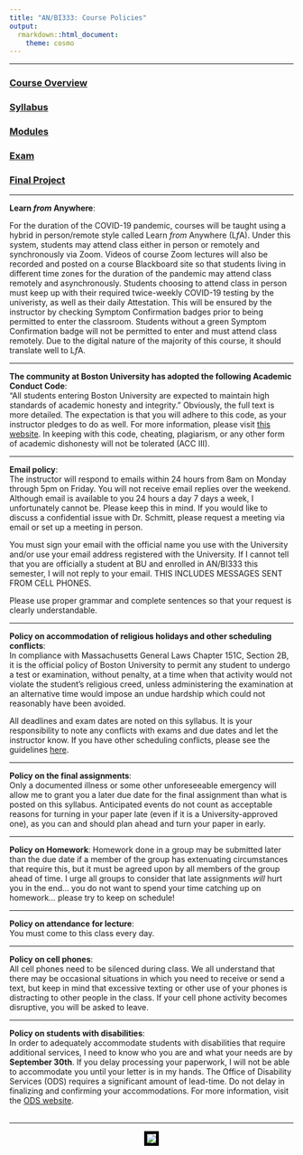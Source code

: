 ```yaml
---
title: "AN/BI333: Course Policies"
output: 
  rmarkdown::html_document:
    theme: cosmo
---
```

***

### [Course Overview](https://fuzzyatelin.github.io/AN333_Fall20/overview.html)
### [Syllabus](https://fuzzyatelin.github.io/AN333_Fall20/Syllabus.html)
### [Modules](https://fuzzyatelin.github.io/AN333_Fall20/LabSyllabus.html)
### [Exam](https://fuzzyatelin.github.io/AN333_Fall20/Midterm2.html)
### [Final Project](https://fuzzyatelin.github.io/AN333_Fall20/FinalProject.html)

***

<b>Learn *from* Anywhere</b>:

For the duration of the COVID-19 pandemic, courses will be taught using a hybrid in person/remote style called Learn *from* Anywhere (L*f*A). Under this system, students may attend class either in person or remotely and synchronously via Zoom. Videos of course Zoom lectures will also be recorded and posted on a course Blackboard site so that students living in different time zones for the duration of the pandemic may attend class remotely and asynchronously. Students choosing to attend class in person must keep up with their required twice-weekly COVID-19 testing by the univeristy, as well as their daily Attestation. This will be ensured by the instructor by checking Symptom Confirmation badges prior to being permitted to enter the classroom. Students without a green Symptom Confirmation badge will not be permitted to enter and must attend class remotely. Due to the digital nature of the majority of this course, it should translate well to L*f*A.


***

<b>The community at Boston University has adopted the following Academic Conduct Code</b>:  
“All students entering Boston University are expected to maintain high standards of academic honesty and integrity.”  Obviously, the full text is more detailed. The expectation is that you will adhere to this code, as your instructor pledges to do as well.  For more information, please visit [this website](http://www.bu.edu/academics/policies/academic-conduct-code/). In keeping with this code, cheating, plagiarism, or any other form of academic dishonesty will not be tolerated (ACC III).<br>

***

<b>Email policy</b>:  
The instructor will respond to emails within 24 hours from 8am on Monday through 5pm on Friday. You will not receive email replies over the weekend. Although email is available to you 24 hours a day 7 days a week, I unfortunately cannot be. Please keep this in mind. If you would like to discuss a confidential issue with Dr. Schmitt, please request a meeting via email or set up a meeting in person.<br>

You must sign your email with the official name you use with the University and/or use your email address registered with the University. If I cannot tell that you are officially a student at BU and enrolled in AN/BI333 this semester, I will not reply to your email.  THIS INCLUDES MESSAGES SENT FROM CELL PHONES.<br>

Please use proper grammar and complete sentences so that your request is clearly understandable.<br>

***

<b>Policy on accommodation of religious holidays and other scheduling conflicts</b>:  
In compliance with Massachusetts General Laws Chapter 151C, Section 2B, it is the official policy of Boston University to permit any student to undergo a test or examination, without penalty, at a time when that activity would not violate the student's religious creed, unless administering the examination at an alternative time would impose an undue hardship which could not reasonably have been avoided.<br>

All deadlines and exam dates are noted on this syllabus. It is your responsibility to note any conflicts with exams and due dates and let the instructor know. If you have other scheduling conflicts, please see the guidelines [here](http://www.bu.edu/cfa/files/pdf/BUPolicyonstudentabsenceduetoreligiousobservance.pdf).

***

<b>Policy on the final assignments</b>:  
Only a documented illness or some other unforeseeable emergency will allow me to grant you a later due date for the final assignment than what is posted on this syllabus. Anticipated events do not count as acceptable reasons for turning in your paper late (even if it is a University-approved one), as you can and should plan ahead and turn your paper in early.<br>

***

<b>Policy on Homework</b>:
Homework done in a group may be submitted later than the due date if a member of the group has extenuating circumstances that require this, but it must be agreed upon by all members of the group ahead of time. I urge all groups to consider that late assignments *will* hurt you in the end... you do not want to spend your time catching up on homework... please try to keep on schedule!

***

<b>Policy on attendance for lecture</b>:  
You must come to this class every day.<br>

***

<b>Policy on cell phones</b>:  
All cell phones need to be silenced during class. We all understand that there may be occasional situations in which you need to receive or send a text, but keep in mind that excessive texting or other use of your phones is distracting to other people in the class. If your cell phone activity becomes disruptive, you will be asked to leave.<br>  

***

<b>Policy on students with disabilities</b>:  
In order to adequately accommodate students with disabilities that require additional services, I need to know who you are and what your needs are by <b>September 30th</b>. If you delay processing your paperwork, I will not be able to accommodate you until your letter is in my hands. The Office of Disability Services (ODS) requires a significant amount of lead-time. Do not delay in finalizing and confirming your accommodations. For more information, visit the [ODS website](http://www.bu.edu/disability/).<br><br>

***
<center><p><img src="https://media.giphy.com/media/5WqhJc7LD4NRS/giphy.gif" style="border:5px solid black"></p>
</center><br>  
